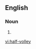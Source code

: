 {{also|half volley}}
==English==

===Noun===
{{en-noun|head=[[half]]-[[volley]]}}

# {{alternative spelling of|half volley|lang=en}}

[[vi:half-volley]]